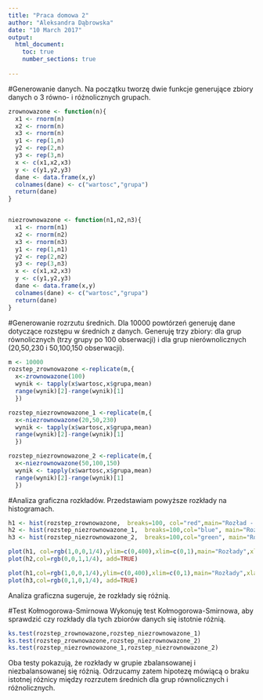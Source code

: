 ---
title: "Praca domowa 2"
author: "Aleksandra Dąbrowska"
date: "10 March 2017"
output:
  html_document:
    toc: true
    number_sections: true
    
---
#Generowanie danych.
Na początku tworzę dwie funkcje generujące zbiory danych o 3 równo- i różnolicznych grupach.

```{r}
zrownowazone <- function(n){
  x1 <- rnorm(n)
  x2 <- rnorm(n)
  x3 <- rnorm(n)
  y1 <- rep(1,n)
  y2 <- rep(2,n)
  y3 <- rep(3,n)
  x <- c(x1,x2,x3)
  y <- c(y1,y2,y3)
  dane <- data.frame(x,y)
  colnames(dane) <- c("wartosc","grupa")
  return(dane)
}


niezrownowazone <- function(n1,n2,n3){
  x1 <- rnorm(n1)
  x2 <- rnorm(n2)
  x3 <- rnorm(n3)
  y1 <- rep(1,n1)
  y2 <- rep(2,n2)
  y3 <- rep(3,n3)
  x <- c(x1,x2,x3)
  y <- c(y1,y2,y3)
  dane <- data.frame(x,y)
  colnames(dane) <- c("wartosc","grupa")
  return(dane)
}
```

#Generowanie rozrzutu średnich.
Dla 10000 powtórzeń generuję dane dotyczące rozstępu w średnich z danych.
Generuję trzy zbiory: dla grup równolicznych (trzy grupy po 100 obserwacji) i dla grup nierównolicznych (20,50,230 i 50,100,150 obserwacji).
```{r}
m <- 10000
rozstep_zrownowazone <-replicate(m,{
  x<-zrownowazone(100)
  wynik <- tapply(x$wartosc,x$grupa,mean)
  range(wynik)[2]-range(wynik)[1]
  })

rozstep_niezrownowazone_1 <-replicate(m,{
  x<-niezrownowazone(20,50,230)
  wynik <- tapply(x$wartosc,x$grupa,mean)
  range(wynik)[2]-range(wynik)[1]
  })

rozstep_niezrownowazone_2 <-replicate(m,{
  x<-niezrownowazone(50,100,150)
  wynik <- tapply(x$wartosc,x$grupa,mean)
  range(wynik)[2]-range(wynik)[1]
  }) 
```

#Analiza graficzna rozkładów.
Przedstawiam powyższe rozkłady na histogramach.
```{r}
h1 <- hist(rozstep_zrownowazone,  breaks=100, col="red",main="Rozład - grupy zrownowazone",xlab="rozrzut")
h2 <- hist(rozstep_niezrownowazone_1,  breaks=100,col="blue", main="Rozład - grupy niezrownowazone",xlab="rozrzut")
h3 <- hist(rozstep_niezrownowazone_2,  breaks=100,col="green", main="Rozład - grupy niezrownowazone",xlab="rozrzut")

plot(h1, col=rgb(1,0,0,1/4),ylim=c(0,400),xlim=c(0,1),main="Rozłady",xlab="rozrzut")
plot(h2,col=rgb(0,0,1,1/4), add=TRUE)

plot(h1,col=rgb(1,0,0,1/4),ylim=c(0,400),xlim=c(0,1),main="Rozłady",xlab="rozrzut")
plot(h3,col=rgb(0,1,0,1/4), add=TRUE)

```

Analiza graficzna sugeruje, że rozkłady się różnią.


#Test Kołmogorowa-Smirnowa
Wykonuję test Kołmogorowa-Smirnowa, aby sprawdzić czy rozkłady dla tych zbiorów danych się istotnie różnią.

```{r}
ks.test(rozstep_zrownowazone,rozstep_niezrownowazone_1)
ks.test(rozstep_zrownowazone,rozstep_niezrownowazone_2)
ks.test(rozstep_niezrownowazone_1,rozstep_niezrownowazone_2)
```

Oba testy pokazują, że rozkłady w grupie zbalansowanej i niezbalansowanej się różnią. Odrzucamy zatem hipotezę mówiącą o braku istotnej różnicy między rozrzutem średnich dla grup równolicznych i różnolicznych.

